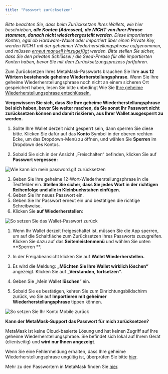 ```yaml
---
title: "Passwort zurücksetzen"
---
```



_Bitte beachten Sie, dass beim Zurücksetzen Ihres Wallets, wie hier beschrieben, **alle Konten (Adressen), die NICHT von Ihrer Phrase stammen, danach nicht wiederhergestellt werden**. Diese importierten Konten, egal ob Hardware-Wallet oder importiert über einen Private Key, werden NICHT mit der geheimen Wiederherstellungsphrase aufgenommen, und müssen [erneut manuell hinzugefügt](/managing-my-wallet/accounts-and-addresses/how-to-add-missing-accounts-after-restoring-with-secret-recovery-phrase) werden. Bitte stellen Sie sicher, dass Sie den privaten Schlüssel / die Seed-Phrase für alle importierten Konten haben, bevor Sie mit dem Zurücksetzungsprozess fortfahren._

Zum Zurücksetzen Ihres MetaMask-Passworts brauchen Sie Ihre **aus 12 Wörtern bestehende geheime Wiederherstellungsphrase**. Wenn Sie Ihre geheime Wiederherstellungsphrase noch nicht an einem sicheren Ort gespeichert haben, lesen Sie bitte unbedingt Wie Sie [Ihre geheime Wiederherstellungsphrase entschlüsseln.](/privacy-and-security/how-to-reveal-your-secret-recovery-phrase)

**Vergewissern Sie sich, dass Sie Ihre geheime Wiederherstellungsphrase bei sich haben, bevor Sie weiter machen, da Sie sonst Ihr Passwort nicht zurücksetzen können und damit riskieren, aus Ihrer Wallet ausgesperrt zu werden.**

<Tabs>

<TabItem value="Erweiterung" label="Erweiterung">

1. Sollte Ihre Wallet derzeit nicht gesperrt sein, dann sperren Sie diese bitte. Klicken Sie dafür auf das **Konto** Symbol in der oberen rechten Ecke, um das Dropdown-Menü zu öffnen, und wählen Sie **Sperren** im Dropdown des Kontos.

2. Sobald Sie sich in der Ansicht „Freischalten“ befinden, klicken Sie auf **Passwort vergessen:**

<div class="center-container">
  <div class="img-medium">
    <img
      src={
        require("../../../../../../img/i18n/legacy/How_can_I_reset_my_password.gif")
          .default
      }
      alt="Wie kann ich mein password.gif zurücksetzen"
    />
  </div>
</div>

3. Geben Sie Ihre geheime 12-Wort-Wiederherstellungsphrase in die Textfelder ein. **Stellen Sie sicher, dass Sie jedes Wort in der richtigen Reihenfolge und alle in Kleinbuchstaben einfügen.**
4. Geben Sie Ihr neues Passwort ein.
5. Geben Sie Ihr Passwort erneut ein und bestätigen die richtige Schreibweise.
6. Klicken Sie **auf Wiederherstellen**:

<div class="center-container">
  <div class="img-large">
    <img
      src={
        require("../../../../../../img/i18n/legacy/How_to_reset_wallet_2.1_password.png")
          .default
      }
      alt="So setzen Sie das Wallet-Passwort zurück"
    />
  </div>
</div>

</TabItem>

<TabItem value="Mobilgerät" label="Mobilgerät">

1. Wenn Ihr Wallet derzeit freigeschaltet ist, müssen Sie die App sperren, um auf die Schaltfläche zum Zurücksetzen Ihres Passworts zuzugreifen. Klicken Sie dazu auf das **Seitenleistenmenü** und wählen Sie unten **Sperren **.

2. In der Freigabeansicht klicken Sie auf **Wallet Wiederherstellen.**

3. Es wird die Meldung: **„Möchten Sie Ihre Wallet wirklich löschen“** angezeigt. Klicken Sie auf **„Verstanden, fortsetzen“.**

4. Geben Sie „Mein Wallet **löschen**“ ein.

5. Sobald Sie es bestätigen, kehren Sie zum Einrichtungsbildschirm zurück, wo Sie auf **Importieren mit geheimer Wiederherstellungsphrase** tippen können.

<div class="center-container">
  <div class="img-medium">
    <img
      src={
        require("../../../../../../img/i18n/legacy/How_to_reset_your_account_mobile.gif")
          .default
      }
      alt="So setzen Sie Ihr Konto Mobile zurück"
    />
  </div>
</div>

</TabItem>

</Tabs>

**Kann der MetaMask-Support das Passwort für mich zurücksetzen?**

MetaMask ist keine Cloud-basierte Lösung und hat keinen Zugriff auf Ihre geheime Wiederherstellungsphrase. Sie befindet sich lokal auf Ihrem Gerät (clientseitig) und **wird nur Ihnen angezeigt**.

Wenn Sie eine Fehlermeldung erhalten, dass Ihre geheime Wiederherstellungsphrase ungültig ist, überprüfen Sie bitte [hier](/privacy-and-security/how-to-fix-invalid-seed-phrase-error-invalid-secret-recovery-phrase).

Mehr zu den Passwörtern in MetaMask finden Sie [hier](/privacy-and-security/passwords-and-metamask).
